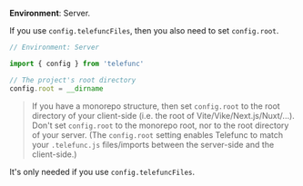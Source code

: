 
**Environment**: Server.

If you use <Link href="/telefuncFiles">`config.telefuncFiles`</Link>, then you also need to set `config.root`.

```js
// Environment: Server

import { config } from 'telefunc'

// The project's root directory
config.root = __dirname
```

> If you have a monorepo structure, then set `config.root` to the root directory of your client-side (i.e. the root of Vite/Vike/Next.js/Nuxt/...). Don't set `config.root` to the monorepo root, nor to the root directory of your server. (The `config.root` setting enables Telefunc to match your `.telefunc.js` files/imports between the server-side and the client-side.)

It's only needed if you use <Link href="/telefuncFiles">`config.telefuncFiles`</Link>.
